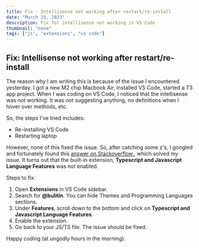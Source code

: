 ```yaml
---
title: Fix - Intellisense not working after restart/re-install 
date: "March 25, 2023"
description: Fix for intellisense not working in VS Code
thumbnail: "none"
tags: ["js", "extensions", "vs code"]
---
```


## Fix: Intellisense not working after restart/re-install

The reason why I am writing this is because of the issue I encountered yesterday. I got a new M2 chip Macbook Air, installed VS Code, started a T3 app project.
When I was coding on VS Code, I noticed that the intellisense was not working. It was not suggesting anything, no definitions when I hover over methods, etc.

So, the steps I've tried includes:
- Re-installing VS Code
- Restarting laptop

However, none of this fixed the issue. So, after catching some z's, I googled and fortunately found this [answer on Stackoverflow.](https://stackoverflow.com/questions/57770473/how-to-enable-hover-in-vs-code), which solved my issue.
It turns out that the built-in extension, <strong>Typescript and Javascript Language Features</strong> was not enabled. 

Steps to fix:
1. Open <strong>Extensions</strong> in VS Code sidebar.
2. Search for <strong>@bulitin</strong>. You can hide Themes and Programming Languages sections.
3. Under <strong>Features</strong>, scroll down to the bottom and click on <strong>Typescript and Javascript Language Features</strong>. 
4. Enable the extension. 
5. Go back to your JS/TS file. The issue should be fixed.

Happy coding (at ungodly hours in the morning).